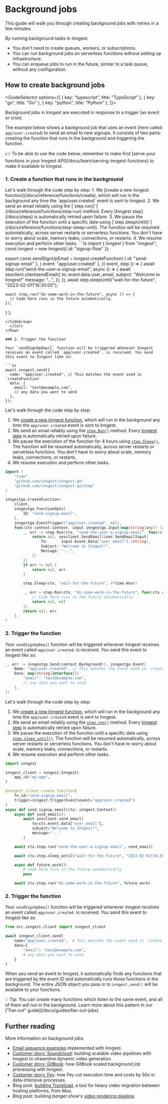 

# Background jobs
This guide will walk you through creating background jobs with retries in a few minutes.

By running background tasks in Inngest:

- You don't need to create queues, workers, or subscriptions.
- You can run background jobs on serverless functions without setting up infrastructure.
- You can enqueue jobs to run in the future, similar to a task queue, without any configuration.

## How to create background jobs

<GuideSelector
  options={[
    { key: "typescript", title: "TypeScript" },
    { key: "go", title: "Go" },
    { key: "python", title: "Python" },
  ]}>

Background jobs in Inngest are executed in response to a trigger (an event or cron).

The example below shows a background job that uses an event (here called `app/user.created`) to send an email to new signups. It consists of two parts: creating the function that runs in the background and triggering the function.

<aside>
👉 To be able to use the code below, remember to make first [serve your functions in your Inngest API](/docs/learn/serving-inngest-functions) to make it available to Inngest.
</aside>

### 1. Create a function that runs in the background

<GuideSection show="typescript">
<Row>
  <Col>
Let's walk through the code step by step:
1. We [create a new Inngest function](/docs/reference/functions/create), which will run in the background any time the `app/user.created` event is sent to Inngest.
2. We send an email reliably using the [`step.run()`](/docs/reference/functions/step-run) method. Every [Inngest step](/docs/steps) is automatically retried upon failure.
3. We pause the execution of the function until a specific date using [`step.sleepUntil()`](/docs/reference/functions/step-sleep-until). The function will be resumed automatically, across server restarts or serverless functions. You don't have to worry about scale, memory leaks, connections, or restarts.
4. We resume execution and perform other tasks.
  </Col>
<Col>
<CodeGroup>
```ts
import { Inngest } from "inngest";
const inngest = new Inngest({ id: "signup-flow" });

export const sendSignUpEmail = inngest.createFunction(
  { id: "send-signup-email" },
  { event: "app/user.created" },
  ({ event, step }) => {
    await step.run("send-the-user-a-signup-email", async () => {
      await sesclient.clientsendEmail({
        to: event.data.user_email,
        subject: "Welcome to Inngest!"
        message: "...",
      });
    });
    await step.sleepUntil("wait-for-the-future", "2023-02-01T16:30:00");

    await step.run("do-some-work-in-the-future", async () => {
      // Code here runs in the future automatically.
    });
  }
);
```
</CodeGroup>
  </Col>
</Row>

### 2. Trigger the function

Your `sendSignUpEmail` function will be triggered whenever Inngest receives an event called `app/user.created`. is received. You send this event to Inngest like so:

```ts
await inngest.send({
  name: "app/user.created", // This matches the event used in `createFunction`
  data: {
    email: "test@example.com",
    // any data you want to send
  },
});
```

</GuideSection>
<GuideSection show="go">

Let's walk through the code step by step:
1. We [create a new Inngest function](https://pkg.go.dev/github.com/inngest/inngestgo#CreateFunction), which will run in the background any time the `app/user.created` event is sent to Inngest.
2. We send an email reliably using the [`step.Run()`](https://pkg.go.dev/github.com/inngest/inngestgo@v0.7.4/step#Run) method. Every [Inngest step](/docs/steps) is automatically retried upon failure.
3. We pause the execution of the function for 4 hours using [`step.Sleep()`](https://pkg.go.dev/github.com/inngest/inngestgo@v0.7.4/step#Sleep). The function will be resumed automatically, across server restarts or serverless functions. You don't have to worry about scale, memory leaks, connections, or restarts.
4. We resume execution and perform other tasks.

```go
import (
    "time"
    "github.com/inngest/inngest-go"
    "github.com/inngest/inngest-go/step"
)

inngestgo.CreateFunction(
	client,
	inngestgo.FunctionOpts{
		ID: "send-signup-email",
	},
	inngestgo.EventTrigger("app/user.created", nil),
	func(ctx context.Context, input inngestgo.Input[map[string]any]) (any, error) {
		_, err := step.Run(ctx, "send-the-user-a-signup-email", func(ctx context.Context) (any, error) {
			return nil, sesclient.SendEmail(&ses.SendEmailInput{
				To:      input.Event.Data["user_email"].(string),
				Subject: "Welcome to Inngest!",
				Message: "...",
			})
		})
		if err != nil {
			return nil, err
		}

		step.Sleep(ctx, "wait-for-the-future", 4*time.Hour)

		_, err = step.Run(ctx, "do-some-work-in-the-future", func(ctx context.Context) (any, error) {
			// Code here runs in the future automatically.
			return nil, nil
		})
		return nil, err
	},
)
```

### 2. Trigger the function

Your `sendSignUpEmail` function will be triggered whenever Inngest receives an event called `app/user.created`. is received. You send this event to Inngest like so:

```go
_, err := inngestgo.Send(context.Background(), inngestgo.Event{
    Name: "app/user.created", // This matches the event used in `createFunction`
    Data: map[string]interface{}{
        "email": "test@example.com",
        // any data you want to send
    },
})
```

</GuideSection>
<GuideSection show="python">

Let's walk through the code step by step:
1. We [create a new Inngest function](/docs/reference/python/functions/create), which will run in the background any time the `app/user.created` event is sent to Inngest.
2. We send an email reliably using the [`step.run()`](/docs/reference/python/steps/run) method. Every [Inngest step](/docs/steps) is automatically retried upon failure.
3. We pause the execution of the function until a specific date using [`step.sleep_until()`](/docs/reference/python/steps/sleep-until). The function will be resumed automatically, across server restarts or serverless functions. You don't have to worry about scale, memory leaks, connections, or restarts.
4. We resume execution and perform other tasks.

```python
import inngest

inngest_client = inngest.Inngest(
    app_id="my-app",
)

@inngest_client.create_function(
    fn_id="send-signup-email",
    trigger=inngest.TriggerEvent(event="app/user.created")
)
async def send_signup_email(ctx: inngest.Context):
    async def send_email():
        await sesclient.send_email(
            to=ctx.event.data["user_email"],
            subject="Welcome to Inngest!",
            message="..."
        )

    await ctx.step.run("send-the-user-a-signup-email", send_email)

    await ctx.step.sleep_until("wait-for-the-future", "2023-02-01T16:30:00")

    async def future_work():
        # Code here runs in the future automatically
        pass

    await ctx.step.run("do-some-work-in-the-future", future_work)
```


### 2. Trigger the function

Your `sendSignUpEmail` function will be triggered whenever Inngest receives an event called `app/user.created`. is received. You send this event to Inngest like so:

```python
from src.inngest.client import inngest_client

await inngest_client.send(
    name="app/user.created",  # This matches the event used in `create_function`
    data={
        "email": "test@example.com",
        # any data you want to send
    }
)
```

</GuideSection>

When you send an event to Inngest, it automatically finds any functions that are triggered by the event ID and automatically runs those functions in the background. The entire JSON object you pass in to `inngest.send()` will be available to your functions.

<Callout>
💡 Tip: You can create many functions which listen to the same event, and all of them will run in the background. Learn more about this pattern in our ["Fan out" guide](/docs/guides/fan-out-jobs).
</Callout>

</GuideSelector>

## Further reading

More information on background jobs:
- [Email sequence examples](/docs/examples/email-sequence) implemented with Inngest.
- [Customer story: Soundcloud](/customers/soundcloud): building scalable video pipelines with Inngest to streamline dynamic video generation.
- [Customer story: GitBook](/customers/gitbook): how GitBook scaled background job processing with Inngest.
- [Customer story: Fey](/customers/fey): how Fey cut execution time and costs by 50x in data-intensive processes.
- Blog post: [building Truckload](/blog/mux-migrating-video-collections), a tool for heavy video migration between hosting platforms, from Mux.
- Blog post: building _banger.show_'s [video rendering pipeline](/blog/banger-video-rendering-pipeline).